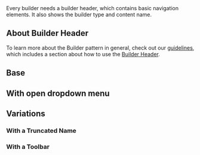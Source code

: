 
<div className="doc lead">
  Every builder needs a builder header, which contains basic navigation
  elements. It also shows the builder type and content name.
</div>

<CodeView exampleOnly isViewport demoStyles="height: 132px;">
  <BuilderHeader showToolbar />
</CodeView>

## About Builder Header

To learn more about the Builder pattern in general, check out our [guidelines](/guidelines/builder/overview/), which includes a section about how to use the [Builder Header](/guidelines/builder/header/).

## Base

<Example title="Base">
  <CodeView isViewport demoStyles="height: 132px;">
    <BuilderHeader />
  </CodeView>
</Example>

## With open dropdown menu

<Example title="Dropdown Open">
  <CodeView isViewport demoStyles="height: 220px;">
    <BuilderHeader openDropDown />
  </CodeView>
</Example>

## Variations

### With a Truncated Name

<Example title="Truncated">
  <CodeView isViewport demoStyles="height: 132px;">
    <BuilderHeader docName="Page Type with a very very long name that will truncate when the container is not wide enough to contain this content completely" />
  </CodeView>
</Example>

### With a Toolbar

<Example title="Toolbar">
  <CodeView isViewport demoStyles="height: 132px;">
    <BuilderHeader showToolbar />
  </CodeView>
</Example>

